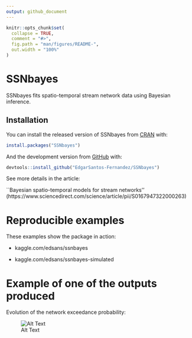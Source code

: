 ```yaml
---
output: github_document
---
```


<!-- README.md is generated from README.Rmd. Please edit that file -->

```r
knitr::opts_chunk$set(
  collapse = TRUE,
  comment = "#>",
  fig.path = "man/figures/README-",
  out.width = "100%"
)
```

# SSNbayes

<!-- badges: start -->
<!-- badges: end -->

SSNbayes fits spatio-temporal stream network data using Bayesian inference.

## Installation

You can install the released version of SSNbayes from [CRAN](https://CRAN.R-project.org) with:

``` r
install.packages("SSNbayes")
```

And the development version from [GitHub](https://github.com/) with:

``` r
devtools::install_github("EdgarSantos-Fernandez/SSNbayes")
```

See more details in the article:

``Bayesian spatio-temporal models for stream networks'' (https://www.sciencedirect.com/science/article/pii/S0167947322000263)


# Reproducible examples
These examples show the package in action:

*    kaggle.com/edsans/ssnbayes

*    kaggle.com/edsans/ssnbayes-simulated


# Example of one of the outputs produced

Evolution of the network exceedance probability: 

![Alt Text](inst/exc_ts.gif)


